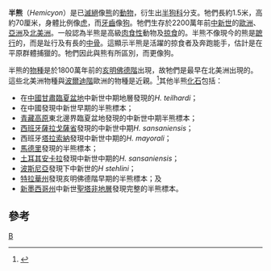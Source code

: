 {{Automatic taxobox
| taxon = Hemicyon
| authority = [[Édouard_Lartet|Lartet]], 1851
| fossil_range = [[中新世|中新世]]早期至末期
| subdivision_ranks = [[種|種]]| subdivision =
* †''H. barbouri'', Lartet, 1851
* †''H. californicus''
* †''H. cf. stehlini''
* †''H. gargan''
* †''H. goeriachensis''
* †''H. hareni''
* †''H. sansaniensis''
* †''H. mayorali''
* †''H. stehlini''
* †''H. teilhardi''
* †''H. ursinus''
* [[楊氏半熊|楊氏半熊]] ''H. youngi''
}}
'''半熊'''（''Hemicyon''）是已[[滅絕|滅絕]]像[[熊|熊]]的[[動物|動物]]，衍生出[[半狗科|半狗科]]分支。牠們長約1.5米，高約70厘米，身體比例像[[虎|虎]]，而[[牙齒|牙齒]]像[[狗|狗]]。牠們生存於2200萬年前[[中新世|中新世]]的[[歐洲|歐洲]]、[[亞洲|亞洲]]及[[北美洲|北美洲]]。一般認為半熊是高級[[肉食性|肉食性]]動物及[[掠食|掠食]]的。半熊不像現今的熊是[[蹠行|蹠行]]的，而是趾行及有長的[[中骨|中骨]]。這顯示半熊是活躍的掠食者及奔跑能手，估計是在平原群體捕獵的。牠們因此與熊有所區別，而更像狗。

半熊的[[物種|物種]]是於1800萬年前的[[亥明佛德階|亥明佛德階]]出現，故牠們是最早在北美洲出現的。這些北美洲物種與[[波爾迪階|波爾迪階]]歐洲的物種是近親。<ref name=Tedford>{{cite journal en | author = Tedford, Richard H. and David Frailey | year = 1976 | title = Review of some Carnivora (Mammalia) from the Thomas Farm local fauna (Hemingfordian, Gilchrist County, Florida) | journal = American Museum novitates | issue = 2610 | pages = 720-734 | url = http://digitallibrary.amnh.org/dspace/handle/2246/2925 | access-date = 2008-03-07 | archive-date = 2007-06-12 | archive-url = https://web.archive.org/web/20070612010721/http://digitallibrary.amnh.org/dspace/handle/2246/2925 | dead-url = no }}</ref>其他半熊[[化石|化石]]包括：
* 在[[中國|中國]][[甘肅|甘肅]][[臨夏盆地|臨夏盆地]]中新世中期地層發現的''H. teilhardi''；
* 在中國發現中新世早期的半熊標本；
* [[青藏高原|青藏高原]]東北邊界臨夏盆地發現的中新世中期半熊標本；
* [[西班牙|西班牙]][[薩拉戈薩省|薩拉戈薩省]]發現的中新世中期''H. sansaniensis''；
* 西班牙[[塔拉索納|塔拉索納]]發現中新世中期的''H. mayorali''；
* [[馬德里|馬德里]]發現的半熊標本；
* [[土耳其|土耳其]][[安卡拉|安卡拉]]發現中新世中期的''H. sansaniensis''；
* [[波斯尼亞|波斯尼亞]]發現下中新世的''H stehlini''；
* [[特拉華州|特拉華州]]發現亥明佛德階早期的半熊標本；及
* [[新墨西哥州|新墨西哥州]]中新世[[聖塔非地層|聖塔非地層]]發現完整的半熊標本。

==參考==
{{reflist}}
{{已滅絕熊科|state=collapsed}}
{{Taxonbar|from=Q1035243}}

[[Category:半狗科|B]]